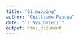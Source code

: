 ```yaml
---
title: "03.mapping"
author: "Guillaume Papuga"
date: "`r Sys.Date()`"
output: html_document
---
```

